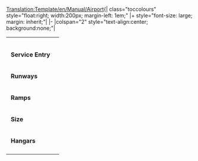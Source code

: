 <noinclude>[[Translation:Template/en/Manual/Airport]]</noinclude>{| class="toccolours" style="float:right; width:200px; margin-left: 1em;"
|+ style="font-size: large; margin: inherit;"|'''{{{Fullname}}}'''
|-
|colspan="2" style="text-align:center; background:none;"|
{| class="toccolours"
|colspan="2" style="text-align:center; font-size:smaller;"|{{{image}}}
|colspan="2"|
|-
|&nbsp;'''Service Entry''' || {{{Entry}}}
|-
|&nbsp;'''Runways''' || {{{Runways}}}
|-
|&nbsp;'''Ramps''' || {{{Ramps}}}
|-
|&nbsp;'''Size''' || {{{size}}}
|-
|&nbsp;'''Hangars''' || {{{hangars}}}
|-
|}